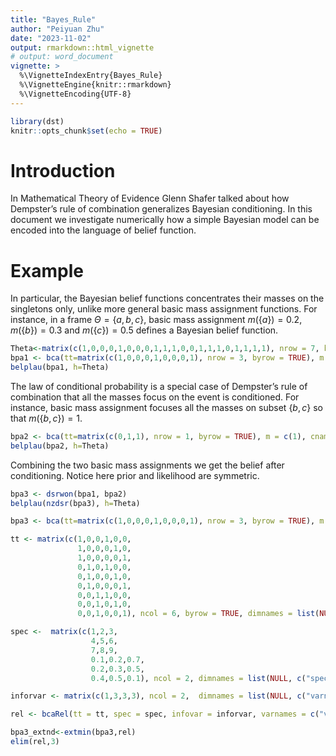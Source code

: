 ```yaml
---
title: "Bayes_Rule"
author: "Peiyuan Zhu"
date: "2023-11-02"
output: rmarkdown::html_vignette
# output: word_document
vignette: >
  %\VignetteIndexEntry{Bayes_Rule}
  %\VignetteEngine{knitr::rmarkdown}
  %\VignetteEncoding{UTF-8}
---
```


```r
library(dst) 
knitr::opts_chunk$set(echo = TRUE)
```

# Introduction

In Mathematical Theory of Evidence Glenn Shafer talked about how Dempster's rule of combination generalizes Bayesian conditioning. In this document we investigate numerically how a simple Bayesian model can be encoded into the language of belief function. 

# Example

In particular, the Bayesian belief functions concentrates their masses on the singletons only, unlike more general basic mass assignment functions. For instance, in a frame $\Theta=\{a,b,c\}$, basic mass assignment $m(\{a\})=0.2$, $m(\{b\})=0.3$ and $m(\{c\})=0.5$ defines a Bayesian belief function. 

```r
Theta<-matrix(c(1,0,0,0,1,0,0,0,1,1,1,0,0,1,1,1,0,1,1,1,1), nrow = 7, byrow = TRUE)
bpa1 <- bca(tt=matrix(c(1,0,0,0,1,0,0,0,1), nrow = 3, byrow = TRUE), m = c(0.2, 0.3, 0.5), cnames = c("a", "b", "c"), idvar = 1)
belplau(bpa1, h=Theta)
```
The law of conditional probability is a special case of Dempster's rule of combination that all the masses focus on the event is conditioned. For instance, basic mass assignment focuses all the masses on subset $\{b,c\}$ so that $m(\{b,c\})=1$. 

```r
bpa2 <- bca(tt=matrix(c(0,1,1), nrow = 1, byrow = TRUE), m = c(1), cnames = c("a", "b", "c"), idvar = 2)
belplau(bpa2, h=Theta)
```
Combining the two basic mass assignments we get the belief after conditioning. Notice here prior and likelihood are symmetric.

```r
bpa3 <- dsrwon(bpa1, bpa2)
belplau(nzdsr(bpa3), h=Theta)
```
```r
bpa3 <- bca(tt=matrix(c(1,0,0,0,1,0,0,0,1), nrow = 3, byrow = TRUE), m = c(1, 0, 0), cnames = c("d", "e", "f"), idvar = 3)

tt <- matrix(c(1,0,0,1,0,0,
               1,0,0,0,1,0,
               1,0,0,0,0,1,
               0,1,0,1,0,0,
               0,1,0,0,1,0,
               0,1,0,0,0,1,
               0,0,1,1,0,0,
               0,0,1,0,1,0,
               0,0,1,0,0,1), ncol = 6, byrow = TRUE, dimnames = list(NULL, c("d", "e", "f", "a", "b", "c")))

spec <-  matrix(c(1,2,3,
                  4,5,6,
                  7,8,9,
                  0.1,0.2,0.7,
                  0.2,0.3,0.5,
                  0.4,0.5,0.1), ncol = 2, dimnames = list(NULL, c("specnb", "mass")))

inforvar <- matrix(c(1,3,3,3), ncol = 2,  dimnames = list(NULL, c("varnb", "size")) )

rel <- bcaRel(tt = tt, spec = spec, infovar = inforvar, varnames = c("v1", "v2"), relnb = 1)

bpa3_extnd<-extmin(bpa3,rel)
elim(rel,3)
```






